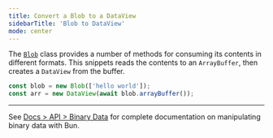 ```yaml
---
title: Convert a Blob to a DataView
sidebarTitle: 'Blob to DataView'
mode: center
---
```


The [`Blob`](https://developer.mozilla.org/en-US/docs/Web/API/Blob) class provides a number of methods for consuming its contents in different formats. This snippets reads the contents to an `ArrayBuffer`, then creates a `DataView` from the buffer.

```ts
const blob = new Blob(['hello world']);
const arr = new DataView(await blob.arrayBuffer());
```

---

See [Docs > API > Binary Data](https://bun.com/docs/api/binary-data#conversion) for complete documentation on manipulating binary data with Bun.
